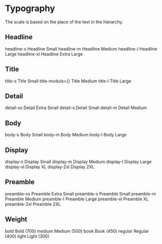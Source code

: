 
<Meta title="Docs/Style/Typography" />

# Typography

The scale is based on the place of the text in the hierarchy.

## Headline
<gds-flex display="flex" direction="column">
    <gds-flex display="flex" gap="s" padding="l 0" align="center" border="0 0 4xs/base300 0">
        <gds-text tag="code" min="30" align="left">headline-s</gds-text>
        <gds-text size="headline-s">Headline Small</gds-text>
    </gds-flex>
    <gds-flex display="flex" gap="s" padding="l 0" align="center" border="0 0 4xs/base300 0">
        <gds-text tag="code" min="30" align="left">headline-m</gds-text>
        <gds-text size="headline-m">Headline Medium</gds-text>
    </gds-flex>
    <gds-flex display="flex" gap="s" padding="l 0" align="center" border="0 0 4xs/base300 0">
        <gds-text tag="code" min="30" align="left">headline-l</gds-text>
        <gds-text size="headline-l">Headline Large</gds-text>
    </gds-flex>
    <gds-flex display="flex" gap="s" padding="l 0" align="center" border="0 0 4xs/base300 0">
        <gds-text tag="code" min="30" align="left">headline-xl</gds-text>
        <gds-text size="headline-xl">Headline Extra Large</gds-text>
    </gds-flex>
</gds-flex>

## Title
<gds-flex display="flex" direction="column">
    <gds-flex display="flex" gap="s" padding="l 0" align="center" border="0 0 4xs/base300 0">
        <gds-text tag="code" min="30" align="left">title-s</gds-text>
        <gds-text size="title-s">Title Small</gds-text>
    </gds-flex>
    <gds-flex display="flex" gap="s" padding="l 0" align="center" border="0 0 4xs/base300 0">
        <gds-text tag="code" min="30" align="left">title-module={}</gds-text>
        <gds-text size="title-m">Title Medium</gds-text>
    </gds-flex>
    <gds-flex display="flex" gap="s" padding="l 0" align="center" border="0 0 4xs/base300 0">
        <gds-text tag="code" min="30" align="left">title-l</gds-text>
        <gds-text size="title-l">Title Large</gds-text>
    </gds-flex>
</gds-flex>

## Detail
<gds-flex display="flex" direction="column">
    <gds-flex display="flex" gap="s" padding="l 0" align="center" border="0 0 4xs/base300 0">
        <gds-text tag="code" min="30" align="left">detail-xs</gds-text>
        <gds-text size="detail-xs">Detail Extra Small</gds-text>
    </gds-flex>
    <gds-flex display="flex" gap="s" padding="l 0" align="center" border="0 0 4xs/base300 0">
        <gds-text tag="code" min="30" align="left">detail-s</gds-text>
        <gds-text size="detail-s">Detail Small</gds-text>
    </gds-flex>
    <gds-flex display="flex" gap="s" padding="l 0" align="center" border="0 0 4xs/base300 0">
        <gds-text tag="code" min="30" align="left">detail-m</gds-text>
        <gds-text size="detail-m">Detail Medium</gds-text>
    </gds-flex>
</gds-flex>

## Body
<gds-flex display="flex" direction="column">
    <gds-flex display="flex" gap="s" padding="l 0" align="center" border="0 0 4xs/base300 0">
        <gds-text tag="code" min="30" align="left">body-s</gds-text>
        <gds-text size="body-s">Body Small</gds-text>
    </gds-flex>
    <gds-flex display="flex" gap="s" padding="l 0" align="center" border="0 0 4xs/base300 0">
        <gds-text tag="code" min="30" align="left">body-m</gds-text>
        <gds-text size="body-m">Body Medium</gds-text>
    </gds-flex>
    <gds-flex display="flex" gap="s" padding="l 0" align="center" border="0 0 4xs/base300 0">
        <gds-text tag="code" min="30" align="left">body-l</gds-text>
        <gds-text size="body-l">Body Large</gds-text>
    </gds-flex>
</gds-flex>

## Display
<gds-flex display="flex" direction="column">
    <gds-flex display="flex" gap="s" padding="l 0" align="center" border="0 0 4xs/base300 0">
        <gds-text tag="code" min="30" align="left">display-s</gds-text>
        <gds-text size="display-s">Display Small</gds-text>
    </gds-flex>
    <gds-flex display="flex" gap="s" padding="l 0" align="center" border="0 0 4xs/base300 0">
        <gds-text tag="code" min="30" align="left">display-m</gds-text>
        <gds-text size="display-m">Display Medium</gds-text>
    </gds-flex>
    <gds-flex display="flex" gap="s" padding="l 0" align="center" border="0 0 4xs/base300 0">
        <gds-text tag="code" min="30" align="left">display-l</gds-text>
        <gds-text size="display-l">Display Large</gds-text>
    </gds-flex>
    <gds-flex display="flex" gap="s" padding="l 0" align="center" border="0 0 4xs/base300 0">
        <gds-text tag="code" min="30" align="left">display-xl</gds-text>
        <gds-text size="display-xl">Display XL</gds-text>
    </gds-flex>
    <gds-flex display="flex" gap="s" padding="l 0" align="center" border="0 0 4xs/base300 0">
        <gds-text tag="code" min="30" align="left">display-2xl</gds-text>
        <gds-text size="display-2xl">Display 2XL</gds-text>
    </gds-flex>
</gds-flex>

## Preamble
<gds-flex display="flex" direction="column">
    <gds-flex display="flex" gap="s" padding="l 0" align="center" border="0 0 4xs/base300 0">
        <gds-text tag="code" min="30" align="left">preamble-xs</gds-text>
        <gds-text size="preamble-xs">Preamble Extra Small</gds-text>
    </gds-flex>
    <gds-flex display="flex" gap="s" padding="l 0" align="center" border="0 0 4xs/base300 0">
        <gds-text tag="code" min="30" align="left">preamble-s</gds-text>
        <gds-text size="preamble-s">Preamble Small</gds-text>
    </gds-flex>
    <gds-flex display="flex" gap="s" padding="l 0" align="center" border="0 0 4xs/base300 0">
        <gds-text tag="code" min="30" align="left">preamble-m</gds-text>
        <gds-text size="preamble-m">Preamble Medium</gds-text>
    </gds-flex>
    <gds-flex display="flex" gap="s" padding="l 0" align="center" border="0 0 4xs/base300 0">
        <gds-text tag="code" min="30" align="left">preamble-l</gds-text>
        <gds-text size="preamble-l">Preamble Large</gds-text>
    </gds-flex>
    <gds-flex display="flex" gap="s" padding="l 0" align="center" border="0 0 4xs/base300 0">
        <gds-text tag="code" min="30" align="left">preamble-xl</gds-text>
        <gds-text size="preamble-xl">Preamble XL</gds-text>
    </gds-flex>
    <gds-flex display="flex" gap="s" padding="l 0" align="center" border="0 0 4xs/base300 0">
        <gds-text tag="code" min="30" align="left">preamble-2xl</gds-text>
        <gds-text size="preamble-2xl">Preamble 2XL</gds-text>
    </gds-flex>
</gds-flex>

## Weight
<gds-flex display="flex" direction="column">
    <gds-flex display="flex" gap="s" padding="l 0" align="center" border="0 0 4xs/base300 0">
        <gds-text tag="code" min="30" align="left">bold</gds-text>
        <gds-text weight="bold">Bold (700)</gds-text>
    </gds-flex>
    <gds-flex display="flex" gap="s" padding="l 0" align="center" border="0 0 4xs/base300 0">
        <gds-text tag="code" min="30" align="left">medium</gds-text>
        <gds-text weight="medium">Medium (500)</gds-text>
    </gds-flex>
    <gds-flex display="flex" gap="s" padding="l 0" align="center" border="0 0 4xs/base300 0">
        <gds-text tag="code" min="30" align="left">book</gds-text>
        <gds-text weight="book">Book (450)</gds-text>
    </gds-flex>
    <gds-flex display="flex" gap="s" padding="l 0" align="center" border="0 0 4xs/base300 0">
        <gds-text tag="code" min="30" align="left">regular</gds-text>
        <gds-text weight="regular">Regular (400)</gds-text>
    </gds-flex>
    <gds-flex display="flex" gap="s" padding="l 0" align="center" border="0 0 4xs/base300 0">
        <gds-text tag="code" min="30" align="left">light</gds-text>
        <gds-text weight="light">Light (300)</gds-text>
    </gds-flex>
</gds-flex>